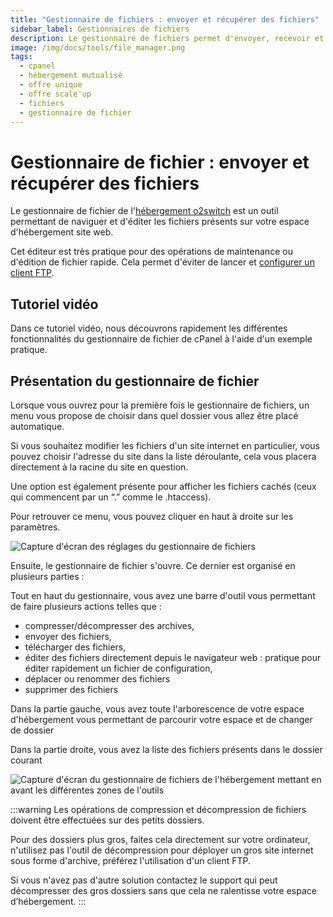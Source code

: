 ```yaml
---
title: "Gestionnaire de fichiers : envoyer et récupérer des fichiers"
sidebar_label: Gestionnaires de fichiers
description: Le gestionnaire de fichiers permet d'envoyer, recevoir et modifier facilement des fichiers depuis une interface web
image: /img/docs/tools/file_manager.png
tags:
  - cpanel
  - hébergement mutualisé
  - offre unique
  - offre scale'up
  - fichiers
  - gestionnaire de fichier
---
```


# Gestionnaire de fichier : envoyer et récupérer des fichiers

Le gestionnaire de fichier de l'[hébergement o2switch](https://www.o2switch.fr/) est un outil permettant de naviguer
et d'éditer les fichiers présents sur votre espace d'hébergement site web.

Cet éditeur est très pratique pour des opérations de maintenance ou d'édition de fichier rapide. Cela permet d'éviter
de lancer et [configurer un client FTP](/guides/configuration-logiciels/configuration-ftp).

<PreviewToolCard tool='file_manager' />

## Tutoriel vidéo

Dans ce tutoriel vidéo, nous découvrons rapidement les différentes fonctionnalités du gestionnaire de fichier de cPanel à l'aide d'un exemple pratique.

<YoutubeVideo id='g-pIGriDfl0' title="Comment utiliser le gestionnaire de fichier ?"/>

## Présentation du gestionnaire de fichier

Lorsque vous ouvrez pour la première fois le gestionnaire de fichiers, un menu vous propose de choisir dans quel dossier
vous allez être placé automatique.

Si vous souhaitez modifier les fichiers d'un site internet en particulier, vous pouvez choisir l'adresse du site dans
la liste déroulante, cela vous placera directement à la racine du site en question.

Une option est également présente pour afficher les fichiers cachés (ceux qui commencent par un “.” comme le .htaccess).

Pour retrouver ce menu, vous pouvez cliquer en haut à droite sur les paramètres.

<Image
    src="/img/docs/cpanel/fichiers/gestionnaire-fichiers-parametres.png"
    title="Réglages du gestionnaire de fichiers"
    caption="Paramètres du gestionnaires de fichiers"
    alt="Capture d'écran des réglages du gestionnaire de fichiers"
/>

Ensuite, le gestionnaire de fichier s'ouvre. Ce dernier est organisé en plusieurs parties :

Tout en haut du gestionnaire, vous avez une barre d'outil vous permettant de faire plusieurs actions telles que :
  * compresser/décompresser des archives,
  * envoyer des fichiers,
  * télécharger des fichiers,
  * éditer des fichiers directement depuis le navigateur web : pratique pour éditer rapidement un fichier de configuration,
  * déplacer ou renommer des fichiers
  * supprimer des fichiers

Dans la partie gauche, vous avez toute l'arborescence de votre espace d'hébergement vous permettant de parcourir votre espace et de changer de dossier

Dans la partie droite, vous avez la liste des fichiers présents dans le dossier courant

<Image
    src="/img/docs/cpanel/fichiers/gestionnaire-fichiers-zones.png"
    title="Les différentes zones du gestionnaires de fichiers"
    caption="Les zones principales du gestionnaires de fichiers"
    alt="Capture d'écran du gestionnaire de fichiers de l'hébergement mettant en avant les différentes zones de l'outils"
/>

:::warning
Les opérations de compression et décompression de fichiers doivent être effectuées sur des petits dossiers.

Pour des dossiers plus gros, faites cela directement sur votre ordinateur, n'utilisez pas l'outil de décompression
pour déployer un gros site internet sous forme d'archive, préférez l'utilisation d'un client FTP.

Si vous n'avez pas d'autre solution contactez le support qui peut décompresser des gros dossiers sans que cela ne
ralentisse votre espace d’hébergement.
:::